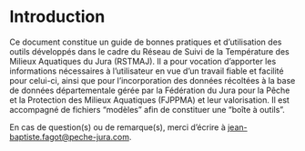# Introduction {#intro}

Ce document constitue un guide de bonnes pratiques et d'utilisation des outils développés dans le cadre du Réseau de Suivi de la Température des Milieux Aquatiques du Jura (RSTMAJ). Il a pour vocation d'apporter les informations nécessaires à l'utilisateur en vue d'un travail fiable et facilité pour celui-ci, ainsi que pour l'incorporation des données récoltées à la base de données départementale gérée par la Fédération du Jura pour la Pêche et la Protection des Milieux Aquatiques (FJPPMA) et leur valorisation.
Il est accompagné de fichiers "modèles" afin de constituer une "boîte à outils".

<!-- La version la plus à jour de cette boîte à outils est disponible à l'adresse suivante : \url{http://NASFEDE39.myqnapcloud.com:1971/share.cgi?ssid=0uv4lO4}. -->

En cas de question(s) ou de remarque(s), merci d'écrire à
[jean-baptiste.fagot@peche-jura.com](mailto:jean-baptiste.fagot@peche-jura.com?subject=[RSTMAJ]%20Boite%20à%20outils).
